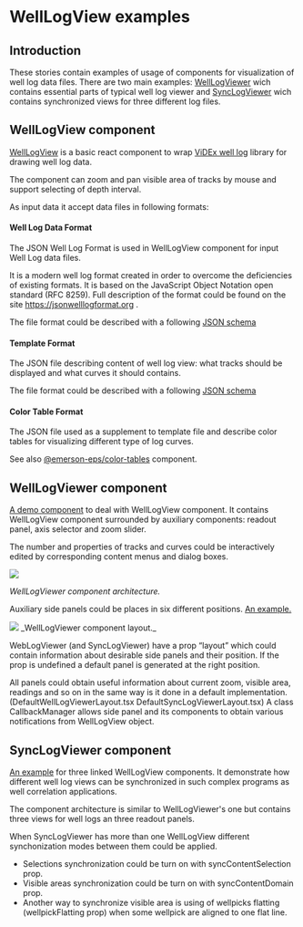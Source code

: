 


<Meta title="WellLogViewer/Overview" />

# WellLogView examples

## Introduction

These stories contain examples of usage of components for visualization of well log data files.
There are two main examples:
[WellLogViewer](#welllogviewer-component) wich contains essential parts of typical well log viewer
and [SyncLogViewer](#synclogviewer-component) wich contains synchronized views for three different log files.

## WellLogView component

[WellLogView](?path=/docs/welllogviewer-components-welllogview--default) is a basic react component to wrap [ViDEx well log](https://github.com/equinor/videx-wellog) library for drawing well log data.

The component can zoom and pan visible area of tracks by mouse and support selecting of depth interval.

As input data it accept data files in following formats:

#### Well Log Data Format

The JSON Well Log Format is used in WellLogView component for input Well Log data files.

It is a modern well log format created in order to overcome the deficiencies of existing formats.
It is based on the JavaScript Object Notation open standard (RFC 8259).
Full description of the format could be found on the site https://jsonwelllogformat.org .

The file format could be described with a following
[JSON schema](https://github.com/equinor/webviz-subsurface-components/blob/master/react/src/lib/inputSchema/WellLog.json)

#### Template Format

The JSON file describing content of well log view: what tracks should be displayed and what curves it should contains.

The file format could be described with a following
[JSON schema](https://github.com/equinor/webviz-subsurface-components/blob/master/react/src/lib/inputSchema/WellLogTemplate.json)

#### Color Table Format

The JSON file used as a supplement to template file and describe color tables for visualizing different type of log curves.

See also [@emerson-eps/color-tables](https://github.com/emerson-eps/color-tables) component.

## WellLogViewer component

[A demo component](?path=/story/welllogviewer-demo-welllogviewer--default) to deal with WellLogView component.
It contains WellLogView component surrounded by auxiliary components:
readout panel, axis selector and zoom slider.

The number and properties of tracks and curves could be interactively edited by corresponding content menus and dialog boxes.

<img src={imageWellLogViewer} />

_WellLogViewer component architecture._

Auxiliary side panels could be places in six different positions. [An example.](?path=/story/welllogviewer-demo-synclogviewer--custom-layout)

<img src={imageLayout} />
_WellLogViewer component layout._

WebLogViewer (and SyncLogViewer) have a prop “layout” which could contain information about desirable side panels and their position.
If the prop is undefined a default panel is generated at the right position.

All panels could obtain useful information about current zoom, visible area, readings and so on in the same way is it done in a default implementation.
(DefaultWellLogViewerLayout.tsx DefaultSyncLogViewerLayout.tsx)
A class CallbackManager allows side panel and its components to obtain various notifications from WellLogView object.

## SyncLogViewer component

[An example](?path=/story/welllogviewer-demo-synclogviewer--default) for three linked WellLogView components.
It demonstrate how different well log views can be synchronized in such complex programs as well correlation applications.

The component architecture is similar to WellLogViewer's one but contains three views for well logs an three readout panels.

When SyncLogViewer has more than one WellLogView different synchonization modes between them could be applied.

-   Selections synchronization could be turn on with syncContentSelection prop.
-   Visible areas synchronization could be turn on with syncContentDomain prop.
-   Another way to synchronize visible area is using of wellpicks flatting (wellpickFlatting prop) when some wellpick are aligned to one flat line.
